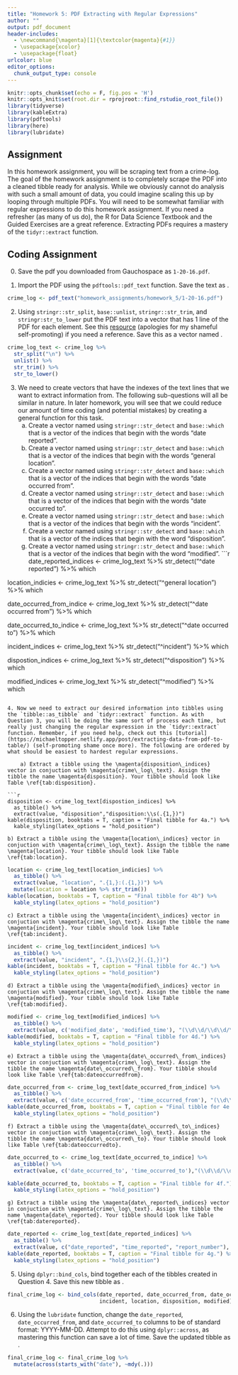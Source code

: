 ```yaml
---
title: "Homework 5: PDF Extracting with Regular Expressions"
author: "" 
output: pdf_document
header-includes:
  - \newcommand{\magenta}[1]{\textcolor{magenta}{#1}}
  - \usepackage{xcolor}
  - \usepackage{float}
urlcolor: blue
editor_options: 
  chunk_output_type: console
---
```


```r
knitr::opts_chunk$set(echo = F, fig.pos = 'H')
knitr::opts_knit$set(root.dir = rprojroot::find_rstudio_root_file())
library(tidyverse) 
library(kableExtra)
library(pdftools)
library(here)
library(lubridate)
```

## Assignment

In this homework assignment, you will be scraping text from a crime-log. The goal of the homework assignment is to completely scrape the PDF into a cleaned tibble ready for analysis. While we obviously cannot do analysis with such a small amount of data, you could imagine scaling this up by looping through multiple PDFs. You will need to be somewhat familiar with regular expressions to do this homework assignment. If you need a refresher (as many of us do), the R for Data Science Textbook and the Guided Exercises are a great reference. Extracting PDFs requires a mastery of the `tidyr::extract` function.


## Coding Assignment 

0. Save the pdf you downloaded from Gauchospace as `1-20-16.pdf`. 

1. Import the PDF using the `pdftools::pdf_text` function. Save the text as \magenta{crime\_log}.
```r
crime_log <- pdf_text("homework_assignments/homework_5/1-20-16.pdf")
```

2. Using `stringr::str_split`, `base::unlist`, `stringr::str_trim`, and `stringr:str_to_lower` put the PDF text into a vector that has 1 line of the PDF for each element. See this [resource](https://michaeltopper.netlify.app/post/extracting-data-from-pdf-to-table/) (apologies for my shameful self-promoting) if you need a reference. Save this as a vector named \magenta{crime\_log\_text}.
```r
crime_log_text <- crime_log %>% 
  str_split("\n") %>% 
  unlist() %>% 
  str_trim() %>% 
  str_to_lower()
```

3. We need to create vectors that have the indexes of the text lines that we want to extract information from. The following sub-questions will all be similar in nature. In later homework, you will see that we could reduce our amount of time coding (and potential mistakes) by creating a general function for this task.
    a) Create a vector named \magenta{date\_reported\_indices} using `stringr::str_detect` and `base::which` that is a vector of the indices that begin with the words "date reported".
    b) Create a vector named \magenta{location\_indices} using `stringr::str_detect` and `base::which` that is a vector of the indices that begin with the words "general location".
    c) Create a vector named \magenta{date\_occurred\_from\_indices} using `stringr::str_detect` and `base::which` that is a vector of the indices that begin with the words "date occurred from".
    d) Create a vector named \magenta{date\_occurred\_to_indices} using `stringr::str_detect` and `base::which` that is a vector of the indices that begin with the words "date occurred to".
    e) Create a vector named \magenta{incident\_indices} using `stringr::str_detect` and `base::which` that is a vector of the indices that begin with the words "incident".
    f) Create a vector named \magenta{disposition\_indices} using `stringr::str_detect` and `base::which` that is a vector of the indices that begin with the word "disposition".
    g) Create a vector named \magenta{modified\_indices} using `stringr::str_detect` and `base::which` that is a vector of the indices that begin with the word "modified".
```r
date_reported_indices <- crime_log_text %>% 
  str_detect("^date reported") %>% which

location_indicies <- crime_log_text %>% 
  str_detect("^general location") %>% which

date_occurred_from_indice <- crime_log_text %>% 
  str_detect("^date occurred from") %>% which

date_occurred_to_indice <- crime_log_text %>% 
  str_detect("^date occurred to") %>% which

incident_indices <- crime_log_text %>% 
  str_detect("^incident") %>% which

dispostion_indices <- crime_log_text %>% 
  str_detect("^disposition") %>% which

modified_indices <- crime_log_text %>% 
  str_detect("^modified") %>% which
```

4. Now we need to extract our desired information into tibbles using the `tibble::as_tibble` and `tidyr::extract` function. As with Question 3, you will be doing the same sort of process each time, but really just changing the regular expression in the `tidyr::extract` function. Remember, if you need help, check out this [tutorial](https://michaeltopper.netlify.app/post/extracting-data-from-pdf-to-table/) (self-promoting shame once more). The following are ordered by what should be easiest to hardest regular expressions.

    a) Extract a tibble using the \magenta{disposition\_indices} vector in conjuction with \magenta{crime\_log\_text}. Assign the tibble the name \magenta{disposition}. Your tibble should look like Table \ref{tab:disposition}.
    
```r
disposition <- crime_log_text[dispostion_indices] %>% 
  as_tibble() %>% 
  extract(value, "disposition","disposition:\\s(.{1,})")
kable(disposition, booktabs = T, caption = "Final tibble for 4a.") %>% 
  kable_styling(latex_options = "hold_position")
```
    b) Extract a tibble using the \magenta{location\_indices} vector in conjuction with \magenta{crime\_log\_text}. Assign the tibble the name \magenta{location}. Your tibble should look like Table \ref{tab:location}.
    
```r
location <- crime_log_text[location_indicies] %>% 
  as_tibble() %>% 
  extract(value, "location", ".{1,}:(.{1,})") %>% 
  mutate(location = location %>% str_trim())
kable(location, booktabs = T, caption = "Final tibble for 4b") %>% 
  kable_styling(latex_options = "hold_position")
```
    c) Extract a tibble using the \magenta{incident\_indices} vector in conjuction with \magenta{crime\_log\_text}. Assign the tibble the name \magenta{incident}. Your tibble should look like Table \ref{tab:incident}.
    
```r
incident <- crime_log_text[incident_indices] %>% 
  as_tibble() %>% 
  extract(value, "incident", ".{1,}\\s{2,}(.{1,})")
kable(incident, booktabs = T, caption = "Final tibble for 4c.") %>% 
  kable_styling(latex_options = "hold_position")
```
    d) Extract a tibble using the \magenta{modified\_indices} vector in conjuction with \magenta{crime\_log\_text}. Assign the tibble the name \magenta{modified}. Your tibble should look like Table \ref{tab:modified}.
    
```r
modified <- crime_log_text[modified_indices] %>% 
  as_tibble() %>% 
  extract(value, c('modified_date', 'modified_time'), "(\\d\\d/\\d\\d/\\d\\d).{1,}(\\d\\d:\\d\\d)")
kable(modified, booktabs = T, caption = "Final tibble for 4d.") %>% 
  kable_styling(latex_options = "hold_position")
```
    e) Extract a tibble using the \magenta{date\_occurred\_from\_indices} vector in conjuction with \magenta{crime\_log\_text}. Assign the tibble the name \magenta{date\_occurred\_from}. Your tibble should look like Table \ref{tab:dateoccurredfrom}.
    
```r
date_occurred_from <- crime_log_text[date_occurred_from_indice] %>% 
  as_tibble() %>% 
  extract(value, c('date_occurred_from', 'time_occurred_from'), "(\\d\\d/\\d\\d/\\d\\d).{1,}(\\d\\d:\\d\\d)")
kable(date_occurred_from, booktabs = T, caption = "Final tibble for 4e.") %>% 
  kable_styling(latex_options = "hold_position")
```
    f) Extract a tibble using the \magenta{date\_occurred\_to\_indices} vector in conjuction with \magenta{crime\_log\_text}. Assign the tibble the name \magenta{date\_occurred\_to}. Your tibble should look like Table \ref{tab:dateoccurredto}.
    
```r
date_occurred_to <- crime_log_text[date_occurred_to_indice] %>% 
  as_tibble() %>% 
  extract(value, c('date_occurred_to', 'time_occurred_to'),"(\\d\\d/\\d\\d/\\d\\d).{1,}(\\d\\d:\\d\\d)")

kable(date_occurred_to, booktabs = T, caption = "Final tibble for 4f.") %>% 
  kable_styling(latex_options = "hold_position")
```
    g) Extract a tibble using the \magenta{date\_reported\_indices} vector in conjuction with \magenta{crime\_log\_text}. Assign the tibble the name \magenta{date\_reported}. Your tibble should look like Table \ref{tab:datereported}.
    
```r
date_reported <- crime_log_text[date_reported_indices] %>% 
  as_tibble() %>% 
  extract(value, c("date_reported", "time_reported", "report_number"),   "(\\d{1,2}/\\d{1,2}/\\d{1,2}).{1,}(\\d\\d:\\d\\d).{1,}(\\d{6})")
kable(date_reported, booktabs = T, caption = "Final tibble for 4g.") %>% 
  kable_styling(latex_options = "hold_position")
```


5. Using `dplyr::bind_cols`, bind together each of the tibbles created in Question 4. Save this new tibble as \magenta{final\_crime\_log}.

```r
final_crime_log <- bind_cols(date_reported, date_occurred_from, date_occurred_to,
                             incident, location, disposition, modified)
```

6. Using the `lubridate` function, change the `date_reported`, `date_occurred_from`, and `date_occurred_to` columns to be of standard format: YYYY-MM-DD. Attempt to do this using `dplyr::across`, as mastering this function can save a lot of time. Save the updated tibble as \magenta{final\_crime\_log\_cleaned}.
```r
final_crime_log <- final_crime_log %>%
  mutate(across(starts_with("date"), ~mdy(.)))
```
